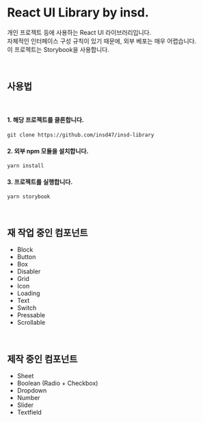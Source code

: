 
<Meta title="index/Introduction" />

# React UI Library by insd.

개인 프로젝트 등에 사용하는 React UI 라이브러리입니다.\
자체적인 인터페이스 구성 규칙이 있기 때문에, 외부 베포는 매우 어렵습니다.\
이 프로젝트는 Storybook을 사용합니다.

<br />

## 사용법

<br />

#### 1. 해당 프로젝트를 클론합니다.

```
git clone https://github.com/insd47/insd-library
```

#### 2. 외부 npm 모듈을 설치합니다.

```
yarn install
```

#### 3. 프로젝트를 실행합니다.

```
yarn storybook
```

<br />

## 재 작업 중인 컴포넌트

- Block
- Button
- Box
- Disabler
- Grid
- Icon
- Loading
- Text
- Switch
- Pressable
- Scrollable

<br />

## 제작 중인 컴포넌트

- Sheet
- Boolean (Radio + Checkbox)
- Dropdown
- Number
- Slider
- Textfield
